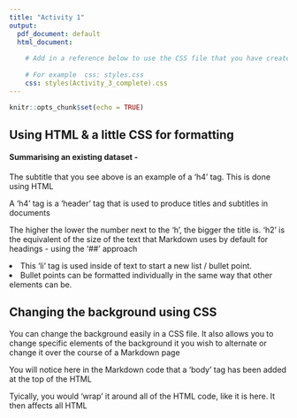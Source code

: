```yaml
---
title: "Activity 1"
output:
  pdf_document: default
  html_document:
    
    # Add in a reference below to use the CSS file that you have created separately
    
    # For example  css: styles.css
    css: styles(Activity_3_complete).css
---
```


```r
knitr::opts_chunk$set(echo = TRUE)
```

<!-- Replace the two hashtags below to setup the header with a 'h2' tag -->

<h2> Using HTML & a little CSS for formatting </h2>

<h4> Summarising an existing dataset - </h4>


<p> The subtitle that you see above is an example of a 'h4' tag.  This is done using HTML </p>
<p> A 'h4' tag is a 'header' tag that is used to produce titles and subtitles in documents </p>
<p> The higher the lower the number next to the 'h', the bigger the title is.  'h2' is the equivalent of the size of the text that Markdown uses by default for headings - using the '##' approach </p>


<li> This 'li' tag is used inside of text to start a new list / bullet point. </li>
<li> Bullet points can be formatted individually in the same way that other elements can be. </li>


## Changing the background using CSS


<p> You can change the background easily in a CSS file.  It also allows you to change specific elements of the background it you wish to alternate or change it over the course of a Markdown page </p>

<p> You will notice here in the Markdown code that a 'body' tag has been added at the top of the HTML </p>
<p> Tyically, you would 'wrap' it around all of the HTML code, like it is here.  It then affects all HTML </p>


</body> 

<!-- Activity 2 - add in code into your CSS file to change the background & change the body tags -->
